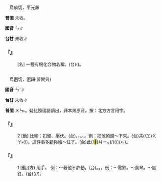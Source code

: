 
=={{ruby|<mark>&#xffc7c;</mark>|ㄣ}}==

　烏痕切，平光韻

'''普閩''' 未收。

'''國音''' <rt>ㄣ</rt>∥

'''台甘''' 未收∥

    

==='''『{{ruby|<mark>&#xffc7c;</mark>|ㄣ}}』'''===
: [名] 一種有機化合物名稱。(台){{ruby|一|ㄐㄧㆵ ͘}}{{ruby|種|ㄐㄧㆲˋ}}{{ruby|有|ㄧㄨˋ}}{{ruby|機|ㄍㄧ}}{{ruby|化|ㄏㄨㄚ˪}}{{ruby|合|ㄏㄚㆴ ͘}}{{ruby|物|ㆠㄨㆵ ͘}}({{ruby|丌|ㆤ}}){{ruby|名|ㄇㄧㄚˊ}}。
    

=={{ruby|摁|ㄣˋ}}==

　烏圂切，圂韻(普閩典）

'''國音''' <rt>ㄣˋ</rt>∥

'''台甘''' 未收∥

'''普閩''' <rt>ㄨㄣ˪</rt>。疑比照國語讀出，非本來原音。按：北方方言用字。

    

==='''『{{ruby|摁|ㄣˋ}}』'''===
:2  [動] 比喻：扣留、壓伏。(台){{ruby|<mark>&#xffc65;</mark>|ㄌㄧㆷ ͘}}，{{ruby|<mark>&#xffb56;</mark>|ㄑㄧㆷ ͘}}，{{ruby|擲|ㄉㆥ˫}}。{{ruby|扣|ㄎㄠ˪}}{{ruby|留|ㄌㄧㄨˊ}}、{{ruby|控|ㄎㆲ˪}}{{ruby|制|ㄗㆤ˪}}。例：把他的錢～下來。(台){{ruby|將|ㄐㄧㆲ}}{{ruby|伊|ㄧ}}{{ruby|丌|ㆤ}}{{ruby|錢|ㄐㆪˊ}}共(/加)<rt>ㄍㄚ˫</rt>({{ruby|擲|ㄉㆥ˫}}/{{ruby|握|ㄋㄧㆷ ͘}}){{ruby|住|ㄉㄧㄠˊ}}{{ruby|咧|ㄌㆤ˪}}。這件事多虧你給～住了。(台)此(/<mark>&#xffb50;</mark>)<rt>ㄐㄧㆵ</rt>{{ruby|一|ㄐㄧㆵ ͘}}{{ruby|層|ㄗㄢˊ}}{{ruby|載|ㄉㄞ˫}}(/{{ruby|戴|ㄉㄞ˪}}){{ruby|事|ㄐㄧ˪}}(/{{ruby|事|ㄉㄞ˫}}{{ruby|情|ㄐㄧ˪}}){{ruby|佳|ㄍㄚ}}{{ruby|哉|ㄗㄞ˪}}{{ruby|是|ㄒㄧ˫}}{{ruby|汝|ㄌㄧˋ}}{{ruby|/|ㄌㄨˋ}}{{ruby|加|ㄍㄚ˫}}(←{{ruby|共|ㄍㄤ˫}}){{ruby|<mark>&#xffc65;</mark>|ㄌㄧㆷ ͘}}{{ruby|住|ㄉㄧㄠˊ}}{{ruby|咧|ㄌㆤ˪}}。
    

==='''『{{ruby|摁|ㄣˋ}}』'''===
:1  [動](方) 用手{{ruby|按|ㄢˋ}}。 例：～著他不許動。(台){{ruby|<mark>&#xffc65;</mark>|ㄌㄧㆷ ͘}}。{{ruby|<mark>&#xffb56;</mark>|ㄑㄧㆷ ͘}}。{{ruby|捏|ㄋㄧㆷ ͘}}。例：～電鈴。～風琴。～圖釘。(台){{ruby|<mark>&#xffc65;</mark>|ㄌㄧㆷ ͘}}(/{{ruby|<mark>&#xffb56;</mark>|ㄑㄧㆷ ͘}}/{{ruby|捏|ㄋㄧㆷ ͘}}){{ruby|電|ㄉㄧㄢ˫}}{{ruby|鈴|ㄌㄧㄥˊ}}。
    
